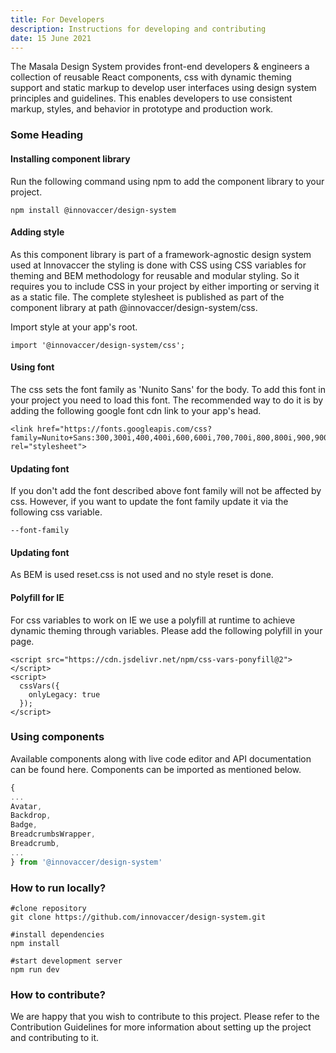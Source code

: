 ```yaml
---
title: For Developers
description: Instructions for developing and contributing
date: 15 June 2021
---
```


The Masala Design System provides front-end developers & engineers a collection of reusable React components, css with dynamic theming support and static markup to develop user interfaces using design system principles and guidelines. This enables developers to use consistent markup, styles, and behavior in prototype and production work.

<Message
  appearance='info'
  description="If your app runs on Innovaccer UI engine, you don't need to follow any of the following steps. You can directly jump to 'Using components' section bellow."
/>

### Some Heading

#### Installing component library

Run the following command using npm to add the component library to your project.

```shell
npm install @innovaccer/design-system
```

#### Adding style

As this component library is part of a framework-agnostic design system used at Innovaccer the styling is done with CSS using CSS variables for theming and BEM methodology for reusable and modular styling. So it requires you to include CSS in your project by either importing or serving it as a static file. The complete stylesheet is published as part of the component library at path @innovaccer/design-system/css.

Import style at your app's root.

```shell
import '@innovaccer/design-system/css';
```

#### Using font

The css sets the font family as 'Nunito Sans' for the body. To add this font in your project you need to load this font. The recommended way to do it is by adding the following google font cdn link to your app's head.

```shell
<link href="https://fonts.googleapis.com/css?family=Nunito+Sans:300,300i,400,400i,600,600i,700,700i,800,800i,900,900i&display=swap" rel="stylesheet">
```

#### Updating font

If you don't add the font described above font family will not be affected by css. However, if you want to update the font family update it via the following css variable.

```shell
--font-family
```

#### Updating font

As BEM is used reset.css is not used and no style reset is done.

#### Polyfill for IE

For css variables to work on IE we use a polyfill at runtime to achieve dynamic theming through variables. Please add the following polyfill in your page.

```shell
<script src="https://cdn.jsdelivr.net/npm/css-vars-ponyfill@2"></script>
<script>
  cssVars({
    onlyLegacy: true
  });
</script>
```
### Using components

Available components along with live code editor and API documentation can be found here. Components can be imported as mentioned below.

```javascript
{
...
Avatar,
Backdrop,
Badge,
BreadcrumbsWrapper,
Breadcrumb,
...
} from '@innovaccer/design-system'
```

### How to run locally?

```shell
#clone repository
git clone https://github.com/innovaccer/design-system.git

#install dependencies
npm install

#start development server
npm run dev
```

### How to contribute?

We are happy that you wish to contribute to this project. Please refer to the Contribution Guidelines for more information about setting up the project and contributing to it.
